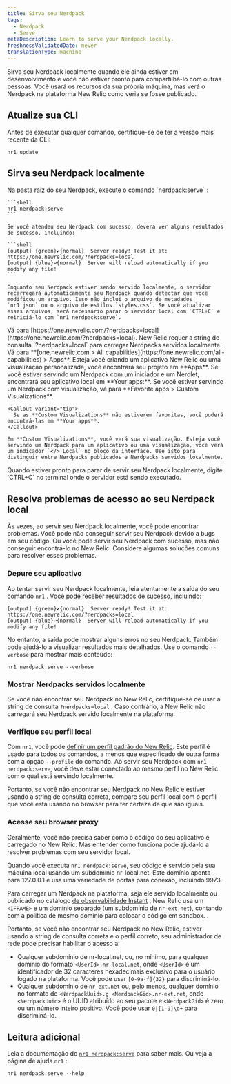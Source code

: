 ```yaml
---
title: Sirva seu Nerdpack
tags:
  - Nerdpack
  - Serve
metaDescription: Learn to serve your Nerdpack locally.
freshnessValidatedDate: never
translationType: machine
---
```


Sirva seu Nerdpack localmente quando ele ainda estiver em desenvolvimento e você não estiver pronto para compartilhá-lo com outras pessoas. Você usará os recursos da sua própria máquina, mas verá o Nerdpack na plataforma New Relic como veria se fosse publicado.

## Atualize sua CLI

Antes de executar qualquer comando, certifique-se de ter a versão mais recente da CLI:

```shell
nr1 update
```

## Sirva seu Nerdpack localmente

<Steps>
  <Step>
    Na pasta raiz do seu Nerdpack, execute o comando `nerdpack:serve` :

    ```shell
    nr1 nerdpack:serve
    ```

    Se você atendeu seu Nerdpack com sucesso, deverá ver alguns resultados de sucesso, incluindo:

    ```shell
    [output] {green}✔{normal}  Server ready! Test it at: https://one.newrelic.com/?nerdpacks=local
    [output] {blue}↩{normal}  Server will reload automatically if you modify any file!
    ```

    Enquanto seu Nerdpack estiver sendo servido localmente, o servidor recarregará automaticamente seu Nerdpack quando detectar que você modificou um arquivo. Isso não inclui o arquivo de metadados `nr1.json` ou o arquivo de estilos `styles.css`. Se você atualizar esses arquivos, será necessário parar o servidor local com `CTRL+C` e reiniciá-lo com `nr1 nerdpack:serve`.
  </Step>

  <Step>
    Vá para [https://one.newrelic.com/?nerdpacks=local](https://one.newrelic.com/?nerdpacks=local). New Relic requer a string de consulta `?nerdpacks=local` para carregar Nerdpacks servidos localmente.
  </Step>

  <Step>
    Vá para <DNT>**[one.newrelic.com > All capabilities](https://one.newrelic.com/all-capabilities) > Apps**</DNT>. Esteja você criando um aplicativo New Relic ou uma visualização personalizada, você encontrará seu projeto em <DNT>**Apps**</DNT>.
  </Step>

  <Step>
    Se você estiver servindo um Nerdpack com um iniciador e um Nerdlet, encontrará seu aplicativo local em <DNT>**Your apps:**</DNT>. Se você estiver servindo um Nerdpack com visualização, vá para <DNT>**Favorite apps > Custom Visualizations**</DNT>.

    <Callout variant="tip">
      Se as **Custom Visualizations** não estiverem favoritas, você poderá encontrá-las em **Your apps**.
    </Callout>

    Em **Custom Visualizations**, você verá sua visualização. Esteja você servindo um Nerdpack para um aplicativo ou uma visualização, você verá um indicador `</> Local` no bloco da interface. Use isto para distinguir entre Nerdpacks publicados e Nerdpacks servidos localmente.
  </Step>

  <Step>
    Quando estiver pronto para parar de servir seu Nerdpack localmente, digite `CTRL+C` no terminal onde o servidor está sendo executado.
  </Step>
</Steps>

## Resolva problemas de acesso ao seu Nerdpack local

Às vezes, ao servir seu Nerdpack localmente, você pode encontrar problemas. Você pode não conseguir servir seu Nerdpack devido a bugs em seu código. Ou você pode servir seu Nerdpack com sucesso, mas não conseguir encontrá-lo no New Relic. Considere algumas soluções comuns para resolver esses problemas.

### Depure seu aplicativo

Ao tentar servir seu Nerdpack localmente, leia atentamente a saída do seu comando `nr1` . Você pode receber resultados de sucesso, incluindo:

```shell
[output] {green}✔{normal}  Server ready! Test it at: https://one.newrelic.com/?nerdpacks=local
[output] {blue}↩{normal}  Server will reload automatically if you modify any file!
```

No entanto, a saída pode mostrar alguns erros no seu Nerdpack. Também pode ajudá-lo a visualizar resultados mais detalhados. Use o comando `--verbose` para mostrar mais conteúdo:

```shell
nr1 nerdpack:serve --verbose
```

### Mostrar Nerdpacks servidos localmente

Se você não encontrar seu Nerdpack no New Relic, certifique-se de usar a string de consulta `?nerdpacks=local` . Caso contrário, a New Relic não carregará seu Nerdpack servido localmente na plataforma.

### Verifique seu perfil local

Com `nr1`, você pode [definir um perfil padrão do New Relic](/docs/new-relic-solutions/build-nr-ui/nr1-cli/nr1-common/#nr1-profiles). Este perfil é usado para todos os comandos, a menos que especificado de outra forma com a opção `--profile` do comando. Ao servir seu Nerdpack com `nr1 nerdpack:serve`, você deve estar conectado ao mesmo perfil no New Relic com o qual está servindo localmente.

Portanto, se você não encontrar seu Nerdpack no New Relic e estiver usando a string de consulta correta, compare seu perfil local com o perfil que você está usando no browser para ter certeza de que são iguais.

### Acesse seu browser proxy

Geralmente, você não precisa saber como o código do seu aplicativo é carregado no New Relic. Mas entender como funciona pode ajudá-lo a resolver problemas com seu servidor local.

Quando você executa `nr1 nerdpack:serve`, seu código é servido pela sua máquina local usando um subdomínio nr-local.net. Este domínio aponta para 127.0.0.1 e usa uma variedade de portas para conexão, incluindo 9973.

Para carregar um Nerdpack na plataforma, seja ele servido localmente ou publicado no catálogo [de observabilidade Instant](https://newrelic.com/instant-observability) , New Relic usa um `<IFRAME>` e um domínio separado (um subdomínio de `nr-ext.net`), contando com a política de mesmo domínio para colocar o código em sandbox. .

Portanto, se você não encontrar seu Nerdpack no New Relic, estiver usando a string de consulta correta e o perfil correto, seu administrador de rede pode precisar habilitar o acesso a:

* Qualquer subdomínio de nr-local.net, ou, no mínimo, para qualquer domínio do formato `<UserId>.nr-local.net`, onde `<UserId>` é um identificador de 32 caracteres hexadecimais exclusivo para o usuário logado na plataforma. Você pode usar `[0-9a-f]{32}` para discriminá-lo.
* Qualquer subdomínio de `nr-ext.net` ou, pelo menos, qualquer domínio no formato de `<NerdpackUuid>.g <NerdpackGid>.nr-ext.net`, onde `<NerdpackUuid>` é o UUID atribuído ao seu pacote e `<NerdpackGid>` é zero ou um número inteiro positivo. Você pode usar `0|[1-9]\d+` para discriminá-lo.

## Leitura adicional

Leia a documentação do [`nr1 nerdpack:serve`](/explore-docs/nr1-nerdpack#nr1-nerdpackserve) para saber mais. Ou veja a página de ajuda `nr1` :

```shell
nr1 nerdpack:serve --help
```